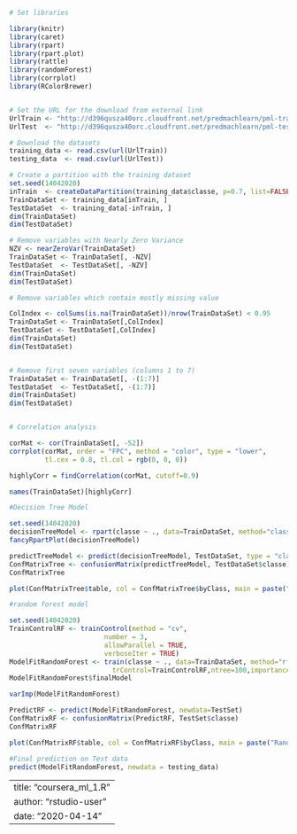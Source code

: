 
```r
# Set libraries 

library(knitr)
library(caret)
library(rpart)
library(rpart.plot)
library(rattle)
library(randomForest)
library(corrplot)
library(RColorBrewer)


# Set the URL for the download from external link
UrlTrain <- "http://d396qusza40orc.cloudfront.net/predmachlearn/pml-training.csv"
UrlTest  <- "http://d396qusza40orc.cloudfront.net/predmachlearn/pml-testing.csv"

# Download the datasets
training_data <- read.csv(url(UrlTrain))
testing_data  <- read.csv(url(UrlTest))

# Create a partition with the training dataset 
set.seed(14042020)
inTrain  <- createDataPartition(training_data$classe, p=0.7, list=FALSE)
TrainDataSet <- training_data[inTrain, ]
TestDataSet  <- training_data[-inTrain, ]
dim(TrainDataSet)
dim(TestDataSet)

# Remove variables with Nearly Zero Variance
NZV <- nearZeroVar(TrainDataSet)
TrainDataSet <- TrainDataSet[, -NZV]
TestDataSet  <- TestDataSet[, -NZV]
dim(TrainDataSet)
dim(TestDataSet)

# Remove variables which contain mostly missing value 

ColIndex <- colSums(is.na(TrainDataSet))/nrow(TrainDataSet) < 0.95
TrainDataSet <- TrainDataSet[,ColIndex]
TestDataSet <- TestDataSet[,ColIndex]
dim(TrainDataSet)
dim(TestDataSet)


# Remove first seven variables (columns 1 to 7)
TrainDataSet <- TrainDataSet[, -(1:7)]
TestDataSet  <- TestDataSet[, -(1:7)]
dim(TrainDataSet)
dim(TestDataSet)


# Correlation analysis

corMat <- cor(TrainDataSet[, -52])
corrplot(corMat, order = "FPC", method = "color", type = "lower", 
         tl.cex = 0.8, tl.col = rgb(0, 0, 0))

highlyCorr = findCorrelation(corMat, cutoff=0.9)

names(TrainDataSet)[highlyCorr]

#Decision Tree Model

set.seed(14042020)
decisionTreeModel <- rpart(classe ~ ., data=TrainDataSet, method="class")
fancyRpartPlot(decisionTreeModel)

predictTreeModel <- predict(decisionTreeModel, TestDataSet, type = "class")
ConfMatrixTree <- confusionMatrix(predictTreeModel, TestDataSet$classe)
ConfMatrixTree

plot(ConfMatrixTree$table, col = ConfMatrixTree$byClass, main = paste("Decision Tree Model - Confusion Matrix: Accuracy =", round(ConfMatrixTree$overall['Accuracy'], 4)))

#random forest model

set.seed(14042020)
TrainControlRF <- trainControl(method = "cv",
                        number = 3,
                        allowParallel = TRUE,
                        verboseIter = TRUE)
ModelFitRandomForest <- train(classe ~ ., data=TrainDataSet, method="rf",
                          trControl=TrainControlRF,ntree=100,importance=TRUE)
ModelFitRandomForest$finalModel

varImp(ModelFitRandomForest)

PredictRF <- predict(ModelFitRandomForest, newdata=TestSet)
ConfMatrixRF <- confusionMatrix(PredictRF, TestSet$classe)
ConfMatrixRF

plot(ConfMatrixRF$table, col = ConfMatrixRF$byClass, main = paste("Random Forest Model - Confusion Matrix: Accuracy =", round(ConfMatrixRF$overall['Accuracy'], 4)))

#Final prediction on Test data
predict(ModelFitRandomForest, newdata = testing_data)
```


---
title: "coursera_ml_1.R"
author: "rstudio-user"
date: "2020-04-14"
---

